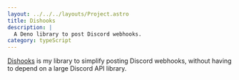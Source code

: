 ```yaml
---
layout: ../../../layouts/Project.astro
title: Dishooks
description: |
  A Deno library to post Discord webhooks.
category: typeScript
---
```


[Dishooks](https://deno.land/x/dishooks) is my library to simplify posting Discord webhooks, without having to depend on a large Discord API library.
